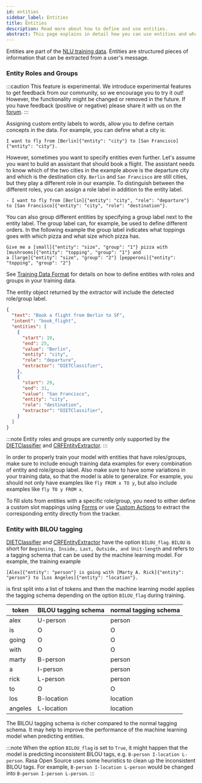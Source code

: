 ```yaml
---
id: entities
sidebar_label: Entities
title: Entities
description: Read more about how to define and use entities.
abstract: This page explains in detail how you can use entities and what kind of variations exist.
---
```


Entities are part of the [NLU training data](./training-data-format.mdx#nlu-training-data).
Entities are structured pieces of information that can be extracted from a user's message.

### Entity Roles and Groups

:::caution
This feature is experimental.
We introduce experimental features to get feedback from our community, so we encourage you to try it out!
However, the functionality might be changed or removed in the future.
If you have feedback (positive or negative) please share it with us on the [forum](https://forum.rasa.com).
:::

Assigning custom entity labels to words, allow you to define certain concepts in the data.
For example, you can define what a city is:

```
I want to fly from [Berlin]{"entity": "city"} to [San Francisco]{"entity": "city"}.
```

However, sometimes you want to specify entities even further.
Let's assume you want to build an assistant that should book a flight.
The assistant needs to know which of the two cities in the example above is the departure city and which is the
destination city.
`Berlin` and `San Francisco` are still cities, but they play a different role in our example.
To distinguish between the different roles, you can assign a role label in addition to the entity label.

```
- I want to fly from [Berlin]{"entity": "city", "role": "departure"} to [San Francisco]{"entity": "city", "role": "destination"}.
```

You can also group different entities by specifying a group label next to the entity label.
The group label can, for example, be used to define different orders.
In the following example the group label indicates what toppings goes with which pizza and
what size which pizza has.

```
Give me a [small]{"entity": "size", "group": "1"} pizza with [mushrooms]{"entity": "topping", "group": "1"} and
a [large]{"entity": "size", "group": "2"} [pepperoni]{"entity": "topping", "group": "2"}
```

See [Training Data Format](training-data-format.mdx#entities) for details on how to define entities with roles and
groups in your training data.

The entity object returned by the extractor will include the detected role/group label.

```json
{
  "text": "Book a flight from Berlin to SF",
  "intent": "book_flight",
  "entities": [
    {
      "start": 19,
      "end": 25,
      "value": "Berlin",
      "entity": "city",
      "role": "departure",
      "extractor": "DIETClassifier",
    },
    {
      "start": 29,
      "end": 31,
      "value": "San Francisco",
      "entity": "city",
      "role": "destination",
      "extractor": "DIETClassifier",
    }
  ]
}
```

:::note
Entity roles and groups are currently only supported by the [DIETClassifier](./components.mdx#dietclassifier) and
[CRFEntityExtractor](./components.mdx#crfentityextractor).
:::

In order to properly train your model with entities that have roles/groups, make sure to include enough training data
examples for every combination of entity and role/group label.
Also make sure to have some variations in your training data, so that the model is able to generalize.
For example, you should not only have examples like `fly FROM x TO y`, but also include examples like
`fly TO y FROM x`.

To fill slots from entities with a specific role/group, you need to either define a custom slot mappings using
[Forms](forms.mdx) or use [Custom Actions](custom-actions.mdx) to extract the corresponding entity directly from the
tracker.


### Entity with BILOU tagging

[DIETClassifier](./components.mdx#dietclassifier) and [CRFEntityExtractor](./components.mdx#crfentityextractor)
have the option `BILOU_flag`.
`BILOU` is short for `Beginning, Inside, Last, Outside, and Unit-length` and refers to a tagging schema that can be
used by the machine learning model.
For example, the training example

```
[Alex]{"entity": "person"} is going with [Marty A. Rick]{"entity": "person"} to [Los Angeles]{"entity": "location"}.
```

is first split into a list of tokens and then the machine learning model applies the tagging schema
depending on the option `BILOU_flag` during training.

| token   | BILOU tagging schema | normal tagging schema |
|---------|----------------------|----------------------|
| alex    | U-person             | person               |
| is      | O                    | O                    |
| going   | O                    | O                    |
| with    | O                    | O                    |
| marty   | B-person             | person               |
| a       | I-person             | person               |
| rick    | L-person             | person               |
| to      | O                    | O                    |
| los     | B-location           | location             |
| angeles | L-location           | location             |

The BILOU tagging schema is richer compared to the normal tagging schema. It may help to improve the
performance of the machine learning model when predicting entities.

:::note
When the option `BILOU_flag` is set to `True`, it might happen that the model is predicting inconsistent BILOU tags, e.g.
`B-person I-location L-person`. Rasa Open Source uses some heuristics to clean up the inconsistent BILOU tags.
For example, `B-person I-location L-person` would be changed into `B-person I-person L-person`.
:::
